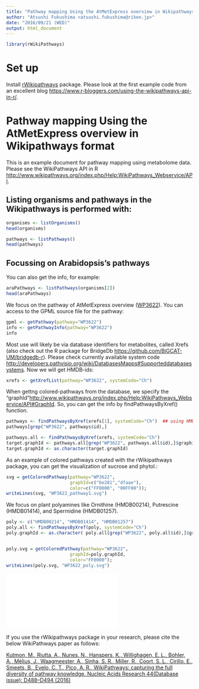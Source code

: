 ---
title: "Pathway mapping Using the AtMetExpress overview in Wikipathways format"
author: "Atsushi Fukushima <atsushi.fukushima@riken.jp>"
date: "2016/09/21 (WED)"
output: html_document
---

```{r setup}
library(rWikiPathways)
```
# Set up
Install [rWikipathways](https://github.com/egonw/rwikipathways) package. Please look at the first example code from an excellent blog <https://www.r-bloggers.com/using-the-wikipathways-api-in-r/>.


# Pathway mapping Using the AtMetExpress overview in Wikipathways format

This is an example document for pathway mapping using metabolome data. 
Please see the WikiPathways API in R <http://www.wikipathways.org/index.php/Help:WikiPathways_Webservice/API>.

## Listing organisms and pathways in the Wikipathways is performed with: 
```{r list of organisms and pathways}
organisms <- listOrganisms()
head(organisms)

pathways <- listPathways()
head(pathways)
```

## Focussing on Arabidopsis's pathways

You can also get the info, for example:

```{r Arabidopsis pathways}
araPathways <- listPathways(organisms[2])
head(araPathways)
```

We focus on the pathway of AtMetExpress overview ([WP3622](http://www.wikipathways.org/index.php/Pathway:WP3622)). You can access to the GPML source file for the pathway:
```{r AtMetExpress overview}
gpml <- getPathway(pathway="WP3622")
info <- getPathwayInfo(pathway="WP3622")
info
```

Most use will likely be via database identifiers for metabolites, called Xrefs (also check out the R package for BridgeDb <https://github.com/BiGCAT-UM/bridgedb-r>). Please check currently available system code <http://developers.pathvisio.org/wiki/DatabasesMapps#Supporteddatabasesystems>. Now we will get HMDB-ids:

```{r metabolite identifiers}
xrefs <- getXrefList(pathway="WP3622", systemCode="Ch")
```

When gettng colored-pathways from the database, we specify the "graphId"<http://www.wikipathways.org/index.php/Help:WikiPathways_Webservice/API#GraphId>. So, you can get the info by findPathwaysByXref() function.

```{r findPathwaysByXref() function}
pathways <- findPathwaysByXref(xrefs[1], systemCode="Ch")  ## using HMDB <http://www.hmdb.ca/>
pathways[grep("WP3622", pathways$id),]

pathways.all <- findPathwaysByXref(xrefs, systemCode="Ch")
target.graphId <- pathways.all[grep("WP3622", pathways.all$id),]$graphid
target.graphId <- as.character(target.graphId)
```

As an example of colored pathways created with the rWikipathways package, you can get the visualization of sucrose and phytol.:
```{r visualization}
svg = getColoredPathway(pathway="WP3622",
                        graphId=c("be281","dfaae"),
                        color=c("FF0000", "00FF00"));
writeLines(svg, "WP3622_pathway1.svg")
```

We focus on plant polyamines like Ornithine (HMDB00214), Putrescine (HMDB01414), and Spermidine (HMDB01257).
```{r polyamnes}
poly <- c("HMDB00214", "HMDB01414", "HMDB01257")
poly.all <- findPathwaysByXref(poly, systemCode="Ch")
poly.graphId <- as.character( poly.all[grep("WP3622", poly.all$id),]$graphid )


poly.svg = getColoredPathway(pathway="WP3622",
                        graphId=poly.graphId,
                        color="FF0000");
writeLines(poly.svg, "WP3622_poly.svg")
```
<embed src="./WP3622_poly.svg" type="image/svg+xml" />


If you use the rWikipathways package in your research, please cite the below WikiPathways paper as follows:

[Kutmon, M., Riutta, A., Nunes, N., Hanspers, K., Willighagen, E. L., Bohler, A., Mélius, J., Waagmeester, A., Sinha, S. R., Miller, R., Coort, S. L., Cirillo, E., Smeets, B., Evelo, C. T., Pico, A. R.,  WikiPathways: capturing the full diversity of pathway knowledge. Nucleic Acids Research 44(Database issue): D488–D494 (2016)](http://dx.doi.org/10.1093/nar/gkv1024)
